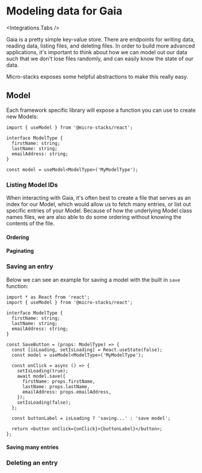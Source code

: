 
# Modeling data for Gaia

<Integrations.Tabs />

Gaia is a pretty simple key-value store. There are endpoints for writing data, reading data, listing
files, and deleting files. In order to build more advanced applications, it's important to think
about how we can model out our data such that we don't lose files randomly, and can easily know the
state of our data.

Micro-stacks exposes some helpful abstractions to make this really easy.

## Model

Each framework specific library will expose a function you can use to create new Models:

```tsx
import { useModel } from '@micro-stacks/react';

interface ModelType {
  firstName: string;
  lastName: string;
  emailAddress: string;
}

const model = useModel<ModelType>('MyModelType');
```

### Listing Model IDs

When interacting with Gaia, it's often best to create a file that serves as an index for our Model,
which would allow us to fetch many entries, or list out specific entries of your Model. Because of
how the underlying Model class names files, we are also able to do some ordering without knowing the
contents of the file.

#### Ordering

#### Paginating

### Saving an entry

Below we can see an example for saving a model with the built in `save` function:

```tsx
import * as React from 'react';
import { useModel } from '@micro-stacks/react';

interface ModelType {
  firstName: string;
  lastName: string;
  emailAddress: string;
}

const SaveButton = (props: ModelType) => {
  const [isLoading, setIsLoading] = React.useState(false);
  const model = useModel<ModelType>('MyModelType');

  const onClick = async () => {
    setIsLoading(true);
    await model.save({
      firstName: props.firstName,
      lastName: props.lastName,
      emailAddress: props.emailAddress,
    });
    setIsLoading(false);
  };

  const buttonLabel = isLoading ? 'saving...' : 'save model';

  return <button onClick={onClick}>{buttonLabel}</button>;
};
```

#### Saving many entries

### Deleting an entry
